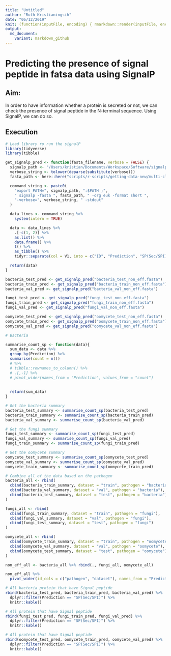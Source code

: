 ```yaml
---
title: "Untitled"
author: "Ruth Kristianingsih"
date: "06/12/2019"
knit: (function(inputFile, encoding) { rmarkdown::render(inputFile, encoding = encoding, output_dir = here::here("reports", stringr::str_remove(getwd(), here::here("scripts/r-scripts/")))) })
output:
  md_document:
    variant: markdown_github
---
```


# Predicting the presence of signal peptide in fatsa data using SignalP

## Aim:

In order to have information whether a protein is secreted or not, we can check the presence of signal peptide in the N-terminal sequence. 
Using SignalP, we can do so. 

## Execution

```r
# Load library ro run the signalP
library(tidyverse)
library(tibble)
```


```r
get_signalp_pred <- function(fasta_filename, verbose = FALSE) {
  signalp_path <- "/Users/kristian/Documents/Workspace/Software/signalp/bin"
  verbose_string <- tolower(deparse(substitute(verbose)))
  fasta_path <- here::here("scripts/r-scripts/getting-data-new/multi-class", fasta_filename)

  command_string <- paste0(
    "export PATH=", signalp_path, ":$PATH ;",
    " signalp -fasta ", fasta_path, " -org euk -format short ",
    "-verbose=", verbose_string, " -stdout"
  )

  data_lines <- command_string %>%
    system(intern = TRUE)

  data <- data_lines %>%
    .[-c(1, 2)] %>%
    as.list() %>%
    data.frame() %>%
    t() %>%
    as_tibble() %>%
    tidyr::separate(col = V1, into = c("ID", "Prediction", "SP(Sec/SPI)", "OTHER", "CS Position"), sep = "\t")

  return(data)
}
```

```r
bacteria_test_pred <- get_signalp_pred("bacteria_test_non_eff.fasta")
bacteria_train_pred <- get_signalp_pred("bacteria_train_non_eff.fasta")
bacteria_val_pred <- get_signalp_pred("bacteria_val_non_eff.fasta")

fungi_test_pred <- get_signalp_pred("fungi_test_non_eff.fasta")
fungi_train_pred <- get_signalp_pred("fungi_train_non_eff.fasta")
fungi_val_pred <- get_signalp_pred("fungi_val_non_eff.fasta")

oomycete_test_pred <- get_signalp_pred("oomycete_test_non_eff.fasta")
oomycete_train_pred <- get_signalp_pred("oomycete_train_non_eff.fasta")
oomycete_val_pred <- get_signalp_pred("oomycete_val_non_eff.fasta")
```

```r
# Bacteria 

summarise_count_sp <- function(data){
  sum_data <- data %>% 
  group_by(Prediction) %>% 
  summarise(count = n())
  # %>% 
  # tibble::rownames_to_column() %>%
  # .[,-1] %>% 
  # pivot_wider(names_from = "Prediction", values_from = "count")
 
  
  return(sum_data)
}
```

```r
# Get the bacteria summary
bacteria_test_summary <- summarise_count_sp(bacteria_test_pred)
bacteria_train_summary <- summarise_count_sp(bacteria_train_pred)
bacteria_val_summary <- summarise_count_sp(bacteria_val_pred)

# Get the fungi summary
fungi_test_summary <- summarise_count_sp(fungi_test_pred)
fungi_val_summary <- summarise_count_sp(fungi_val_pred)
fungi_train_summary <- summarise_count_sp(fungi_train_pred)

# Get the oomycete summary
oomycete_test_summary <- summarise_count_sp(oomycete_test_pred)
oomycete_val_summary <- summarise_count_sp(oomycete_val_pred)
oomycete_train_summary <- summarise_count_sp(oomycete_train_pred)
```

```r
# Combine all of the data based on the pathogen 
bacteria_all <- rbind(
  cbind(bacteria_train_summary, dataset = "train", pathogen = "bacteria"), 
  cbind(bacteria_val_summary, dataset = "val", pathogen = "bacteria"),  
  cbind(bacteria_test_summary, dataset = "test", pathogen = "bacteria")
)

fungi_all <- rbind(
  cbind(fungi_train_summary, dataset = "train", pathogen = "fungi"), 
  cbind(fungi_val_summary, dataset = "val", pathogen = "fungi"),  
  cbind(fungi_test_summary, dataset = "test", pathogen = "fungi")
)

oomycete_all <- rbind(
  cbind(oomycete_train_summary, dataset = "train", pathogen = "oomycete"), 
  cbind(oomycete_val_summary, dataset = "val", pathogen = "oomycete"),  
  cbind(oomycete_test_summary, dataset = "test", pathogen = "oomycete")
)

non_eff_all <- bacteria_all %>% rbind(., fungi_all, oomycete_all)

non_eff_all %>% 
  pivot_wider(id_cols = c("pathogen", "dataset"), names_from = "Prediction", values_from = "count")
```


```r
# All bacteria protein that have Signal peptide
rbind(bacteria_test_pred, bacteria_train_pred, bacteria_val_pred) %>% 
  dplyr::filter(Prediction == "SP(Sec/SPI)") %>% 
  knitr::kable()
```

```r
# All protein that have Signal peptide
rbind(fungi_test_pred, fungi_train_pred, fungi_val_pred) %>% 
  dplyr::filter(Prediction == "SP(Sec/SPI)") %>% 
  knitr::kable()
```

```r
# All protein that have Signal peptide
rbind(oomycete_test_pred, oomycete_train_pred, oomycete_val_pred) %>% 
  dplyr::filter(Prediction == "SP(Sec/SPI)") %>% 
  knitr::kable()
  ```
